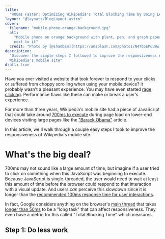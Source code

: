 ```yaml
---
title:
  "400ms Faster: Optimizing Wikipedia's Total Blocking Time by Doing Less Work"
layout: "@layouts/BlogLayout.astro"
cover:
  filename: "mobile-phone-orange-background.jpg"
  alt:
    "Mobile phone on orange background with plant, pen, and graph paper laying
    next to it"
  credit: "Photo by [@shambam](https://unsplash.com/photos/N47bbEPuuWw)"
description:
  "Discover the simple steps I followed to improve the responsiveness of
  Wikipedia's mobile site"
draft: true
---
```


Have you ever visited a website that took forever to respond to your clicks or
suffered from choppy scrolling when using your mobile device? It probably wasn't
a pleasant experience. You may have even started
[rage clicking](https://addyosmani.com/blog/usability/). Performance flaws like
these can make or break a user's experience.

For more than three years, Wikipedia's mobile site had a piece of JavaScript
that could take around
[700ms to execute](https://phabricator.wikimedia.org/T241139) during page load
on lower-end devices visiting large pages like the
["Barack Obama"](https://en.m.wikipedia.org/wiki/Barack_Obama) article.

In this article, we'll walk through a couple easy steps I took to improve the
responsiveness of Wikipedia's mobile site.

# What's the big deal?

700ms may not sound like a large amount of time, but imagine if a user tried to
click on something when this JavaScript was beginning to execute. Because
JavaScript is single-threaded, the user would need to wait at least this amount
of time before the browser could respond to that interaction with a visual
update. And users _can_ perceive this slowdown since it is longer than the
[recommended 100ms response time for user interactions](https://web.dev/rail/#response-process-events-in-under-50ms).

In fact, Google considers anything on the browser's
[main thread](https://developer.mozilla.org/en-US/docs/Glossary/Main_thread)
that takes
[longer than 50ms](https://web.dev/optimize-long-tasks/#what-is-the-main-thread)
to be a "long task" that can affect responsiveness. They even have a metric for
this called "Total Blocking Time" which measures

## Step 1: Do less work
